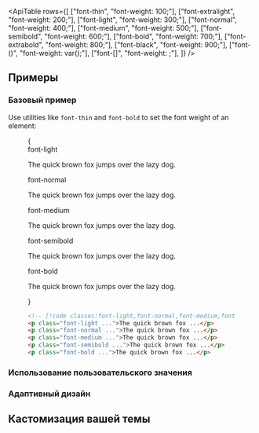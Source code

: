 

<ApiTable
  rows={[
    ["font-thin", "font-weight: 100;"],
    ["font-extralight", "font-weight: 200;"],
    ["font-light", "font-weight: 300;"],
    ["font-normal", "font-weight: 400;"],
    ["font-medium", "font-weight: 500;"],
    ["font-semibold", "font-weight: 600;"],
    ["font-bold", "font-weight: 700;"],
    ["font-extrabold", "font-weight: 800;"],
    ["font-black", "font-weight: 900;"],
    ["font-(<custom-property>)", "font-weight: var(<custom-property>);"],
    ["font-[<value>]", "font-weight: <value>;"],
  ]}
/>

## Примеры

### Базовый пример

Use utilities like `font-thin` and `font-bold` to set the font weight of an element:

<Figure>

<Example>
  {
    <div className="flex flex-col gap-8">
      <div>
        <span className="mb-3 font-mono text-sm font-medium text-gray-500 dark:text-gray-400">font-light</span>
        <p className="text-lg font-light text-gray-900 dark:text-gray-200">
          The quick brown fox jumps over the lazy dog.
        </p>
      </div>
      <div>
        <span className="mb-3 font-mono text-sm font-medium text-gray-500 dark:text-gray-400">font-normal</span>
        <p className="text-lg font-normal text-gray-900 dark:text-gray-200">
          The quick brown fox jumps over the lazy dog.
        </p>
      </div>
      <div>
        <span className="mb-3 font-mono text-sm font-medium text-gray-500 dark:text-gray-400">font-medium</span>
        <p className="text-lg font-medium text-gray-900 dark:text-gray-200">
          The quick brown fox jumps over the lazy dog.
        </p>
      </div>
      <div>
        <span className="mb-3 font-mono text-sm font-medium text-gray-500 dark:text-gray-400">font-semibold</span>
        <p className="text-lg font-semibold text-gray-900 dark:text-gray-200">
          The quick brown fox jumps over the lazy dog.
        </p>
      </div>
      <div>
        <span className="mb-3 font-mono text-sm font-medium text-gray-500 dark:text-gray-400">font-bold</span>
        <p className="text-lg font-bold text-gray-900 dark:text-gray-200">
          The quick brown fox jumps over the lazy dog.
        </p>
      </div>
    </div>
  }
</Example>

```html
<!-- [!code classes:font-light,font-normal,font-medium,font-semibold,font-bold] -->
<p class="font-light ...">The quick brown fox ...</p>
<p class="font-normal ...">The quick brown fox ...</p>
<p class="font-medium ...">The quick brown fox ...</p>
<p class="font-semibold ...">The quick brown fox ...</p>
<p class="font-bold ...">The quick brown fox ...</p>
```

</Figure>

### Использование пользовательского значения

<UsingACustomValue element="p" utility="font" value="1000" name="font weight" variable="font-weight" />

### Адаптивный дизайн

<ResponsiveDesign element="p" property="font-weight" defaultClass="font-normal" featuredClass="font-bold" />

## Кастомизация вашей темы

<CustomizingYourTheme
  utility="font"
  themeKey="font-weight"
  name="font weight"
  customValue="1000"
  customName="extrablack"
/>
